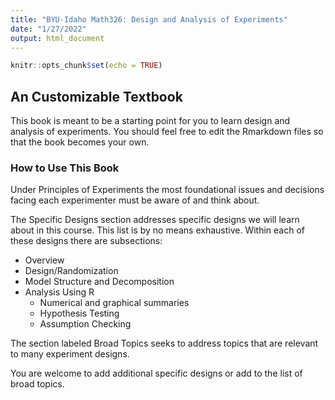 ```yaml
---
title: "BYU-Idaho Math326: Design and Analysis of Experiments"
date: "1/27/2022"
output: html_document
---
```


```r
knitr::opts_chunk$set(echo = TRUE)
```

## An Customizable Textbook

This book is meant to be a starting point for you to learn design and analysis of experiments. You should feel free to edit the Rmarkdown files so that the book becomes your own.

### How to Use This Book

Under Principles of Experiments the most foundational issues and decisions facing each experimenter must be aware of and think about.

The Specific Designs section addresses specific designs we will learn about in this course. This list is by no means exhaustive. Within each of these designs there are subsections: 

* Overview
* Design/Randomization
* Model Structure and Decomposition
* Analysis Using R
    *   Numerical and graphical summaries
    *   Hypothesis Testing
    *   Assumption Checking
    
The section labeled Broad Topics seeks to address topics that are relevant to many experiment designs.

You are welcome to add additional specific designs or add to the list of broad topics.
